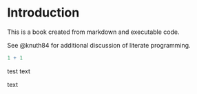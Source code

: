 # Introduction

This is a book created from markdown and executable code.

See @knuth84 for additional discussion of literate programming.

```r
1 + 1
```


test text

text
